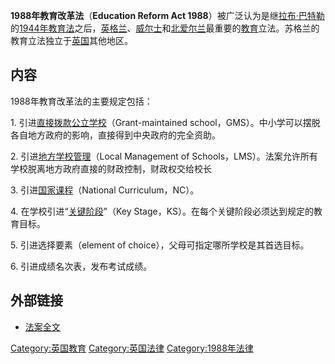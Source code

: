 {{Unreferenced|time=2016-11-25T14:56:40+00:00}}
<!-- {{Infobox UK Legislation
|short_title=Education Reform Act 1988
|parliament=United Kingdom Parliament
|long_title=An Act to amend the law relating to education.
|statute_book_chapter=1988 c. 40
|introduced_by=
|territorial_extent=Whole act England and Wales; ss. 131, 134, 202-205, 207, 214-216, 231, 232, 235-236 and 238 and Sch. 8 and 11 Scotland; ss. 208 and 217(1) Northern Ireland; amendments of legislation which extends to Scotland and Northern Ireland also extend there
|royal_assent=29 July 1988
|commencement=Various dates from 29 July 1988 to 1 August 1992
|amendments=
|related_legislation=
|status=
|}} -->
'''1988年教育改革法'''（'''Education Reform Act 1988'''）被广泛认为是继[[拉布·巴特勒|拉布·巴特勒]]的[[1944年教育法|1944年教育法]]之后，[[英格兰|英格兰]]、[[威尔士|威尔士]]和[[北爱尔兰|北爱尔兰]]最重要的[[教育|教育]]立法。苏格兰的教育立法独立于[[英国|英国]]其他地区。

==内容==
1988年教育改革法的主要规定包括：

1. 引进[[直接拨款公立学校|直接拨款公立学校]]（Grant-maintained school，GMS）。中小学可以摆脱各自地方政府的影响，直接得到中央政府的完全资助。

2. 引进[[地方学校管理|地方学校管理]]（Local Management of Schools，LMS）。法案允许所有学校脱离地方政府直接的财政控制，财政权交给校长

3. 引进[[国家课程|国家课程]]（National Curriculum，NC）。

4. 在学校引进“[[关键阶段|关键阶段]]”（Key Stage，KS）。在每个关键阶段必须达到规定的教育目标。<!-- 中学在11岁也要进行能力选拔。 -->

5. 引进选择要素（element of choice），父母可指定哪所学校是其首选目标。

6. 引进成绩名次表，发布考试成绩。
<!-- 7. 引进Controls on the use of the word 'degree' with respect to UK bodies -->
<!-- ==Commencement==

{| class="wikitable"
|-
! 开始日期
! 规定
! Authority for commencement
|-
|1988年7月29日
|ss. 1; 2(1)(b) and (2); 3 and 4; 14 and 15 and Sch. 2; 20 to 22 and 23(1); 25; 33 to 45 and Schedule 3; 46 to 104 and Sch. 4 and 5; 105; 112 and 113; 116; 119; 137 to 151; 153 to 201 and Sch. 8 as far as relating to the Education Assets Board, Sch. 9 and 10 and para. 67 of Sch. 12; 202 to 208 and Sch 11; 212 and 213; 217; 219 so far as relating to grant-maintained schools; 221 to 225 and 227(1); 230 to 235 and Sch. 6; 236; Part I of Sch. 12, paras. 60, 81, 82 and 102 of that Sch. and s. 237(1) so far as relating to those provisions and s. 238
|s. 236(1)
|-
|1988年9月29日
|ss. 2(1)(a) and (3); 6, 8, 9, 10(1), 11 and 13 and Sch. 1
|s. 236(3)
|-
|1990年4月1日
|Part II of Sch. 12; Part I of Sch. 13 and s. 237(1) so far as relating to those provisions
|ss. 236(4) and (5)
|} --> 

<!-- ==Use of the word 'degree'==

The Act uses a common technique in UK legislation in that it makes it illegal to offer or advertise any qualification that appears to be, or might be mistaken for a UK degree. This restriction is then removed in respect of qualifications from bodies on a list maintained by 
[[Statutory_Instrument|Statutory Instrument]]。-->
== 外部链接 ==
*[http://www.opsi.gov.uk/acts/acts1988/Ukpga_19880040_en_1.htm 法案全文]{{Wayback|url=http://www.opsi.gov.uk/acts/acts1988/Ukpga_19880040_en_1.htm |date=20060706164054 }}<!--  at the [[Office_of_Public_Sector_Information|Office of Public Sector Information]]。-->

[[Category:英国教育|Category:英国教育]]
[[Category:英国法律|Category:英国法律]]
[[Category:1988年法律|Category:1988年法律]]